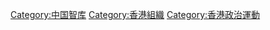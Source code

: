 {{Catnav|頁面分類|人类社会|组织|非政府组织|智库}}

[[Category:中国智库|Category:中国智库]]
[[Category:香港組織|Category:香港組織]]
[[Category:香港政治運動|Category:香港政治運動]]